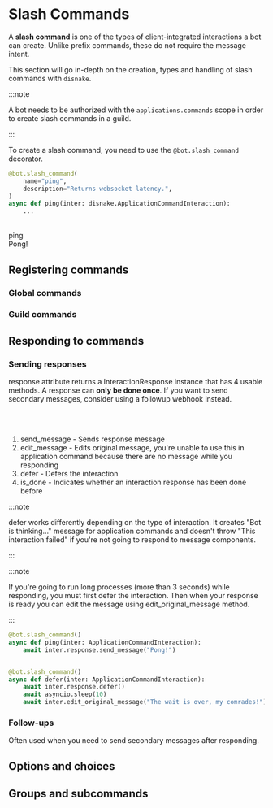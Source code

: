 # Slash Commands

A **slash command** is one of the types of client-integrated interactions a bot can create. Unlike prefix commands, these do not require the message intent.

This section will go in-depth on the creation, types and handling of slash commands with `disnake`.

:::note

A bot needs to be authorized with the `applications.commands` scope in order to create slash commands in a guild.

:::

To create a slash command, you need to use the `@bot.slash_command` decorator.

```python 
@bot.slash_command(
	name="ping",
	description="Returns websocket latency.",
)
async def ping(inter: disnake.ApplicationCommandInteraction):
	...
```

<br />
<DiscordMessages>
	<DiscordMessage author="Disnake Bot" avatar="/public/disnake-logo.png" bot="true">
		<div slot="interactions">
			<DiscordInteraction author="AbhigyanTrips" avatar="/public/message-author.png" command="true">
				ping
			</DiscordInteraction>
		</div>
		Pong!
	</DiscordMessage>
</DiscordMessages>
<br />

## Registering commands

### Global commands

### Guild commands

## Responding to commands

### Sending responses

<DocsLink reference="disnake.Interaction.response">response</DocsLink> attribute returns a <DocsLink reference="disnake.InteractionResponse">
	InteractionResponse
</DocsLink> instance that has 4 usable methods. A response can <b>only be done once</b>. If you want to send secondary
messages, consider using a <DocsLink reference="disnake.Interaction.followup">followup</DocsLink> webhook instead.

<br />
<br />

1. <DocsLink reference="disnake.InteractionResponse.send_message">send_message</DocsLink> - Sends response message
2. <DocsLink reference="disnake.InteractionResponse.edit_message">edit_message</DocsLink> - Edits original message, you're
   unable to use this in application command because there are no message while you responding
3. <DocsLink reference="disnake.InteractionResponse.defer">defer</DocsLink> - Defers the interaction
4. <DocsLink reference="disnake.InteractionResponse.is_done">is_done</DocsLink> - Indicates whether an interaction response
   has been done before

:::note

<DocsLink reference="disnake.InteractionResponse.defer">defer</DocsLink> works differently depending on the type of interaction.
It creates "Bot is thinking..." message for application commands and doesn't throw "This interaction failed" if you're not
going to respond to message components.

:::

:::note

If you're going to run long processes (more than 3 seconds) while responding, you must first defer the interaction. Then
when your response is ready you can edit the message using <DocsLink reference="disnake.InteractionResponse.edit_original_message">edit_original_message</DocsLink> method.

:::

```python title="example.py"
@bot.slash_command()
async def ping(inter: ApplicationCommandInteraction):
    await inter.response.send_message("Pong!")


@bot.slash_command()
async def defer(inter: ApplicationCommandInteraction):
    await inter.response.defer()
    await asyncio.sleep(10)
    await inter.edit_original_message("The wait is over, my comrades!")
```

### Follow-ups

Often used when you need to send secondary messages after responding.

## Options and choices

## Groups and subcommands

